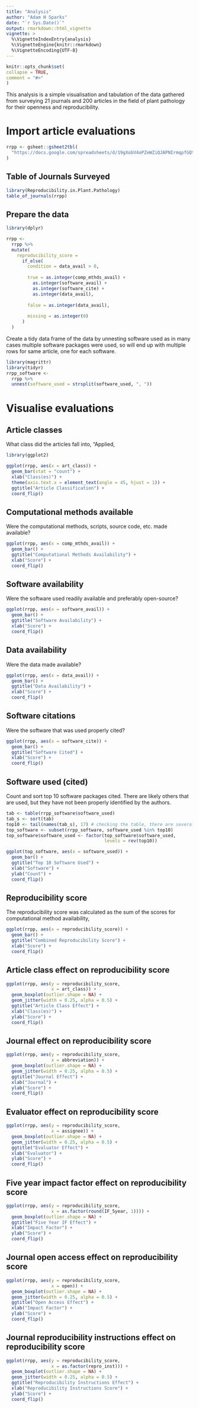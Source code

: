 ```yaml
---
title: "Analysis"
author: "Adam H Sparks"
date: "`r Sys.Date()`"
output: rmarkdown::html_vignette
vignette: >
  %\VignetteIndexEntry{analysis}
  %\VignetteEngine{knitr::rmarkdown}
  %\VignetteEncoding{UTF-8}
---
```

  
```r
knitr::opts_chunk$set(
collapse = TRUE,
comment = "#>"
)
```

This analysis is a simple visualisation and tabulation of the data gathered from surveying 21 journals and 200 articles in the field of plant pathology for their openness and reproducibility.

# Import article evaluations

```r
rrpp <- gsheet::gsheet2tbl(
  "https://docs.google.com/spreadsheets/d/19gXobV4oPZeWZiQJAPNIrmqpfGQtpapXWcSxaXRw1-M/edit#gid=1699540381"
)
```

## Table of Journals Surveyed

```r
library(Reproducibility.in.Plant.Pathology)
table_of_journals(rrpp)
```

## Prepare the data

```r
library(dplyr)

rrpp <-
  rrpp %>%
  mutate(
    reproducibility_score =
      if_else(
        condition = data_avail > 0,
        
        true = as.integer(comp_mthds_avail) +
          as.integer(software_avail) +
          as.integer(software_cite) +
          as.integer(data_avail),
        
        false = as.integer(data_avail),
        
        missing = as.integer(0)
      )
  )
```


Create a tidy data frame of the data by unnesting software used as in many cases
multiple software packages were used, so will end up with multiple rows for same
article, one for each software.

```r
library(magrittr)
library(tidyr)
rrpp_software <- 
  rrpp %>%
  unnest(software_used = strsplit(software_used, ", "))
```

# Visualise evaluations

## Article classes

What class did the articles fall into, "Applied, 

```r
library(ggplot2)

ggplot(rrpp, aes(x = art_class)) +
  geom_bar(stat = "count") +
  xlab("Class(es)") +
  theme(axis.text.x = element_text(angle = 45, hjust = 1)) +
  ggtitle("Article Classification") +
  coord_flip()
```

## Computational methods available

Were the computational methods, scripts, source code, etc. made available?

```r
ggplot(rrpp, aes(x = comp_mthds_avail)) +
  geom_bar() +
  ggtitle("Computational Methods Availability") +
  xlab("Score") +
  coord_flip()
```

## Software availability

Were the software used readily available and preferably open-source?

```r
ggplot(rrpp, aes(x = software_avail)) +
  geom_bar() +
  ggtitle("Software Availability") +
  xlab("Score") +
  coord_flip()
```

## Data availability

Were the data made available?

```r
ggplot(rrpp, aes(x = data_avail)) +
  geom_bar() +
  ggtitle("Data Availability") +
  xlab("Score") +
  coord_flip()
```

## Software citations

Were the software that was used properly cited?

```r
ggplot(rrpp, aes(x = software_cite)) +
  geom_bar() +
  ggtitle("Software Cited") +
  xlab("Score") +
  coord_flip()
```

## Software used (cited)

Count and sort top 10 software packages cited. There are likely others that are
used, but they have not been properly identified by the authors.

```r
tab <- table(rrpp_software$software_used)
tab_s <- sort(tab)
top10 <- tail(names(tab_s), 17) # checking the table, there are several ties
top_software <- subset(rrpp_software, software_used %in% top10)
top_software$software_used <- factor(top_software$software_used,
                                     levels = rev(top10))

ggplot(top_software, aes(x = software_used)) +
  geom_bar() +
  ggtitle("Top 10 Software Used") +
  xlab("Software") +
  ylab("Count") +
  coord_flip()
```

## Reproducibility score

The reproducibility score was calculated as the sum of the scores for computational
method availability, 

```r
ggplot(rrpp, aes(x = reproducibility_score)) +
  geom_bar() +
  ggtitle("Combined Reproducibility Score") +
  xlab("Score") +
  coord_flip()
```

## Article class effect on reproducibility score

```r
ggplot(rrpp, aes(y = reproducibility_score,
                 x = art_class)) +
  geom_boxplot(outlier.shape = NA) +
  geom_jitter(width = 0.25, alpha = 0.5) +
  ggtitle("Article Class Effect") +
  xlab("Class(es)") +
  ylab("Score") +
  coord_flip()
```

## Journal effect on reproducibility score

```r
ggplot(rrpp, aes(y = reproducibility_score,
                 x = abbreviation)) +
  geom_boxplot(outlier.shape = NA) +
  geom_jitter(width = 0.25, alpha = 0.5) +
  ggtitle("Journal Effect") +
  xlab("Journal") +
  ylab("Score") +
  coord_flip()
```

## Evaluator effect on reproducibility score

```r
ggplot(rrpp, aes(y = reproducibility_score,
                 x = assignee)) +
  geom_boxplot(outlier.shape = NA) +
  geom_jitter(width = 0.25, alpha = 0.5) +
  ggtitle("Evaluator Effect") +
  xlab("Evaluator") +
  ylab("Score") +
  coord_flip()
```

## Five year impact factor effect on reproducibility score

```r
ggplot(rrpp, aes(y = reproducibility_score,
                 x = as.factor(round(IF_5year, 1)))) +
  geom_boxplot(outlier.shape = NA) +
  ggtitle("Five Year IF Effect") +
  xlab("Impact Factor") +
  ylab("Score") +
  coord_flip()
```

## Journal open access effect on reproducibility score

```r
ggplot(rrpp, aes(y = reproducibility_score,
                 x = open)) +
  geom_boxplot(outlier.shape = NA) +
  geom_jitter(width = 0.25, alpha = 0.5) +
  ggtitle("Open Access Effect") +
  xlab("Impact Factor") +
  ylab("Score") +
  coord_flip()
```

## Journal reproducibility instructions effect on reproducibility score

```r
ggplot(rrpp, aes(y = reproducibility_score,
                 x = as.factor(repro_inst))) +
  geom_boxplot(outlier.shape = NA) +
  geom_jitter(width = 0.25, alpha = 0.5) +
  ggtitle("Reproducibility Instructions Effect") +
  xlab("Reproducibility Instructions Score") +
  ylab("Score") +
  coord_flip()
```
